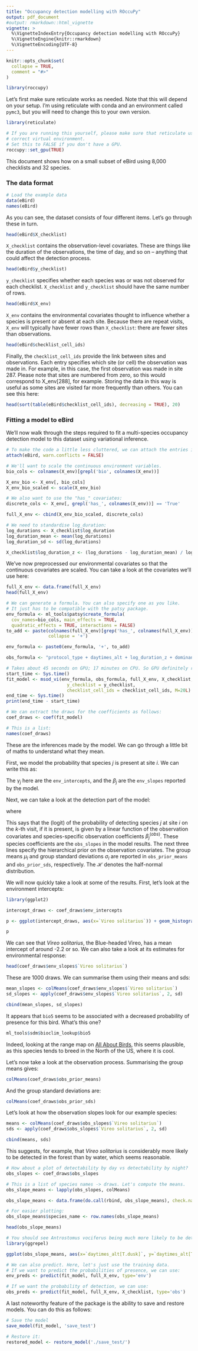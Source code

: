 ```yaml
---
title: "Occupancy detection modelling with ROccuPy"
output: pdf_document
#output: rmarkdown::html_vignette
vignette: >
  %\VignetteIndexEntry{Occupancy detection modelling with ROccuPy}
  %\VignetteEngine{knitr::rmarkdown}
  %\VignetteEncoding{UTF-8}
---
```


```r
knitr::opts_chunk$set(
  collapse = TRUE,
  comment = "#>"
)
```

```r
library(roccupy)
```

Let's first make sure reticulate works as needed. Note that this will depend on your setup. I'm using reticulate with conda and an environment called `pymc3`, but you will need to change this to your own version.

```r
library(reticulate)

# If you are running this yourself, please make sure that reticulate uses the 
# correct virtual environment.
# Set this to FALSE if you don't have a GPU.
roccupy::set_gpu(TRUE)
```

This document shows how on a small subset of eBird using 8,000 checklists and 32 species.

### The data format

```r
# Load the example data
data(eBird)
names(eBird)
```

As you can see, the dataset consists of four different items. Let's go through these in turn.

```r
head(eBird$X_checklist)
```
`X_checklist` contains the observation-level covariates. These are things like the duration of the observations, the time of day, and so on -- anything that could affect the detection process.

```r
head(eBird$y_checklist)
```
`y_checklist` specifies whether each species was or was not observed for each checklist. `X_checklist` and `y_checklist` should have the same number of rows.

```r
head(eBird$X_env)
```
`X_env` contains the environmental covariates thought to influence whether a species is present or absent at each site. Because there are repeat visits, `X_env` will typically have fewer rows than `X_checklist`: there are fewer sites than observations.

```r
head(eBird$checklist_cell_ids)
```
Finally, the `checklist_cell_ids` provide the link between sites and observations. Each entry specifies which site (or cell) the observation was made in. For example, in this case, the first observation was made in site 287. Please note that sites are numbered from zero, so this would correspond to X_env[288], for example. Storing the data in this way is useful as some sites are visited far more frequently than others. You can see this here:

```r
head(sort(table(eBird$checklist_cell_ids), decreasing = TRUE), 20)
```

### Fitting a model to eBird

We'll now walk through the steps required to fit a multi-species occupancy detection model to this dataset using variational inference.

```r
# To make the code a little less cluttered, we can attach the entries in "eBird":
attach(eBird, warn.conflicts = FALSE)

# We'll want to scale the continuous environment variables.
bio_cols <- colnames(X_env)[grepl('bio', colnames(X_env))]

X_env_bio <- X_env[, bio_cols]
X_env_bio_scaled <- scale(X_env_bio)

# We also want to use the "has_" covariates:
discrete_cols <- X_env[, grepl('has_', colnames(X_env))] == 'True'

full_X_env <- cbind(X_env_bio_scaled, discrete_cols)
```

```r
# We need to standardise log_duration:
log_durations <- X_checklist$log_duration
log_duration_mean <- mean(log_durations)
log_duration_sd <- sd(log_durations)

X_checklist$log_duration_z <- (log_durations - log_duration_mean) / log_duration_sd
```

We've now preprocessed our environmental covariates so that the continuous covariates are scaled. You can take a look at the covariates we'll use here:

```r
full_X_env <- data.frame(full_X_env)
head(full_X_env)
```

```r
# We can generate a formula. You can also specify one as you like.
# It just has to be compatible with the patsy package.
env_formula <- ml_tools$patsy$create_formula(
  cov_names=bio_cols, main_effects = TRUE,  
  quadratic_effects = TRUE, interactions = FALSE)
to_add <- paste(colnames(full_X_env)[grep('has_', colnames(full_X_env))], 
                collapse = '+')

env_formula <- paste0(env_formula, '+', to_add)

obs_formula <- "protocol_type + daytimes_alt + log_duration_z + dominant_land_cover"
```

```r
# Takes about 45 seconds on GPU; 17 minutes on CPU. So GPU definitely recommended!
start_time <- Sys.time()
fit_model <- msod_vi(env_formula, obs_formula, full_X_env, X_checklist, 
                       y_checklist = y_checklist,
                       checklist_cell_ids = checklist_cell_ids, M=20L)
end_time <- Sys.time()
print(end_time - start_time)
```
```r
# We can extract the draws for the coefficients as follows:
coef_draws <- coef(fit_model)

# This is a list:
names(coef_draws)
```

These are the inferences made by the model. We can go through a little bit of maths to understand what they mean.

First, we model the probability that species $j$ is present at site $i$. We can write this as:

\begin{align}
y_{ij} \sim \textrm{Bern}(\Psi_{ij}), \\
  \textrm{logit}(\Psi_{ij}) = {x}_i^\intercal {\beta}_j + \gamma_j, \\
  {\beta_j} \stackrel{iid}{\sim} \mathcal{N}(0, I), \\
  \gamma_j \stackrel{iid}{\sim} \mathcal{N}(0, 10^2).
\end{align}

The $\gamma_j$ here are the `env_intercepts`, and the $\beta_j$ are the `env_slopes` reported by the model. 

Next, we can take a look at the detection part of the model:

\begin{align}
  p(s_{ijk} = 1 \mid y_{ij} = 1) &= p_{ijk}, \\
  \textrm{logit}(p_{ijk}) &= {x}_{ik}^{(obs)\intercal} {\beta}^{(obs)}_j,
\end{align}

where

\begin{align}
  \beta_{jl}^{(obs)} &\stackrel{iid}{\sim} \mathcal{N}(\mu_l, \sigma_l^2), \\
  \mu_l &\stackrel{iid}{\sim} \mathcal{N}(0, 1), \\
  \sigma_l &\stackrel{iid}{\sim} \mathcal{H}(1).
\end{align}

This says that the (logit) of the probability of detecting species $j$ at site $i$ on the $k$-th visit, if it is present, is given by a linear function of the observation covariates and species-specific observation coefficients $\beta_j^{(obs)}$. These species coefficients are the `obs_slopes` in the model results. The next three lines specify the hierarchical prior on the observation covariates. The group means $\mu_l$ and group standard deviations $\sigma_l$ are reported in `obs_prior_means` and `obs_prior_sds`, respectively. The $\mathcal{H}$ denotes the half-normal distribution.

We will now quickly take a look at some of the results. First, let's look at the environment intercepts:

```r
library(ggplot2)

intercept_draws <- coef_draws$env_intercepts

p <- ggplot(intercept_draws, aes(x=`Vireo solitarius`)) + geom_histogram() + theme_classic()

p
```

We can see that _Vireo solitarius_, the Blue-headed Vireo, has a mean intercept of around -2.2 or so. We can also take a look at its estimates for environmental response:

```r
head(coef_draws$env_slopes$`Vireo solitarius`)
```
These are 1000 draws. We can summarise them using their means and sds:

```r
mean_slopes <- colMeans(coef_draws$env_slopes$`Vireo solitarius`)
sd_slopes <- apply(coef_draws$env_slopes$`Vireo solitarius`, 2, sd)

cbind(mean_slopes, sd_slopes)
```

It appears that `bio5` seems to be associated with a decreased probability of presence for this bird. What's this one?

```r
ml_tools$sdm$bioclim_lookup$bio5
```

Indeed, looking at the range map on [All About Birds](https://www.allaboutbirds.org/guide/Blue-headed_Vireo/maps-range), this seems plausible, as this species tends to breed in the North of the US, where it is cool.

Let's now take a look at the observation process. Summarising the group means gives:

```r
colMeans(coef_draws$obs_prior_means)
```

And the group standard deviations are:

```r
colMeans(coef_draws$obs_prior_sds)
```

Let's look at how the observation slopes look for our example species:

```r
means <- colMeans(coef_draws$obs_slopes$`Vireo solitarius`)
sds <- apply(coef_draws$obs_slopes$`Vireo solitarius`, 2, sd)

cbind(means, sds)
```
This suggests, for example, that _Vireo solitarius_ is considerably more likely to be detected in the forest than by water, which seems reasonable.

```r
# How about a plot of detectability by day vs detectability by night?
obs_slopes <- coef_draws$obs_slopes

# This is a list of species names -> draws. Let's compute the means.
obs_slope_means <- lapply(obs_slopes, colMeans)

obs_slope_means <- data.frame(do.call(rbind, obs_slope_means), check.names = FALSE)

# For easier plotting:
obs_slope_means$species_name <- row.names(obs_slope_means)

head(obs_slope_means)
```
```r
# You should see Antrostomus vociferus being much more likely to be detected at dusk than at dawn (the reference)
library(ggrepel)

ggplot(obs_slope_means, aes(x=`daytimes_alt[T.dusk]`, y=`daytimes_alt[T.early-morning]`, label=species_name)) + geom_point() + geom_text_repel() + theme_classic()
```

```r
# We can also predict. Here, let's just use the training data.
# If we want to predict the probabilities of presence, we can use:
env_preds <- predict(fit_model, full_X_env, type='env')
```

```r
# If we want the probability of detection, we can use:
obs_preds <- predict(fit_model, full_X_env, X_checklist, type='obs')
```

A last noteworthy feature of the package is the ability to save and restore models. You can do this as follows:

```r
# Save the model
save_model(fit_model, 'save_test')
```
```r
# Restore it:
restored_model <- restore_model('./save_test/')
```